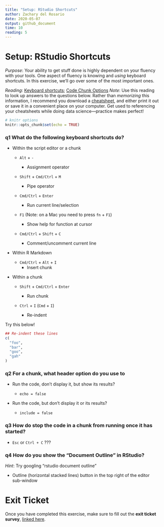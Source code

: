 ```yaml
---
title: "Setup: RStudio Shortcuts"
author: Zachary del Rosario
date: 2020-05-07
output: github_document
time: 10
reading: 5
---
```


# Setup: RStudio Shortcuts

*Purpose*: Your ability to get stuff done is highly dependent on your
fluency with your tools. One aspect of fluency is knowing and *using*
keyboard shortcuts. In this exercise, we'll go over some of the most
important ones.

*Reading*: [Keyboard
shortcuts](https://support.rstudio.com/hc/en-us/articles/200711853-Keyboard-Shortcuts);
[Code Chunk Options](https://rmarkdown.rstudio.com/lesson-3.html)
*Note*: Use this reading to look up answers to the questions below.
Rather than *memorizing* this information, I recommend you download a
[cheatsheet](https://rstudio.com/wp-content/uploads/2016/01/rstudio-IDE-cheatsheet.pdf),
and either print it out or save it in a convenient place on your
computer. Get used to referencing your cheatsheets while doing data
science---practice makes perfect!

```r
# knitr options
knitr::opts_chunk$set(echo = TRUE)
```

### **q1** What do the following keyboard shortcuts do?

-   Within the script editor or a chunk

    -   `Alt` + `-`

        -   Assignment operator

    -   `Shift` + `Cmd/Ctrl` + `M`

        -   Pipe operator

    -   `Cmd/Ctrl` + `Enter`

        -   Run current line/selection

    -   `F1` (Note: on a Mac you need to press `fn` + `F1`)

        -   Show help for function at cursor

    -   `Cmd/Ctrl` + `Shift` + `C`

        -   Comment/uncomment current line

-   Within R Markdown

    -   `Cmd/Ctrl` + `Alt` + `I`
        -   Insert chunk

-   Within a chunk

    -   `Shift` + `Cmd/Ctrl` + `Enter`

        -   Run chunk

    -   `Ctrl` + `I` (`Cmd` + `I`)

        -   Re-indent

Try this below!

```r
## Re-indent these lines
c(
  "foo",
  "bar",
  "goo",
  "gah"
)
```

### **q2** For a chunk, what header option do you use to

-   Run the code, don't display it, but show its results?

    -   `echo = false`

-   Run the code, but don't display it or its results?

    -   `include = false`

### **q3** How do stop the code in a chunk from running once it has started?

-   `Esc` or `Ctrl + C` ???

### **q4** How do you show the "Document Outline" in RStudio?

*Hint*: Try googling "rstudio document outline"

-   Outline (horizontal stacked lines) button in the top right of the
    editor sub-window

<!-- include-exit-ticket -->

# Exit Ticket

<!-- -------------------------------------------------- -->

Once you have completed this exercise, make sure to fill out the **exit
ticket survey**, [linked
here](https://docs.google.com/forms/d/e/1FAIpQLSeuq2LFIwWcm05e8-JU84A3irdEL7JkXhMq5Xtoalib36LFHw/viewform?usp=pp_url&entry.693978880=e-setup04-rstudio-shortcuts-assignment.Rmd).
